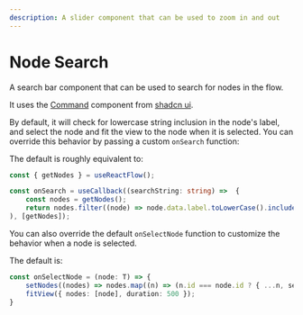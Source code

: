 ```yaml
---
description: A slider component that can be used to zoom in and out
---
```



# Node Search

A search bar component that can be used to search for nodes in the flow.

It uses the [Command](https://ui.shadcn.com/docs/components/command) component from [shadcn ui](https://ui.shadcn.com).

By default, it will check for lowercase string inclusion in the node's label, and 
select the node and fit the view to the node when it is selected.
You can override this behavior by passing a custom `onSearch` function: 

The default is roughly equivalent to:
```ts 
const { getNodes } = useReactFlow();

const onSearch = useCallback((searchString: string) =>  {
    const nodes = getNodes(); 
    return nodes.filter((node) => node.data.label.toLowerCase().includes(searchString.toLowerCase()),
), [getNodes]);
```

You can also override the default `onSelectNode` function to customize the behavior when a node is selected.

The default is:
```ts
const onSelectNode = (node: T) => {
    setNodes((nodes) => nodes.map((n) => (n.id === node.id ? { ...n, selected: true } : n)));
    fitView({ nodes: [node], duration: 500 });
}
```

<UiComponentViewer id="node-search" />
